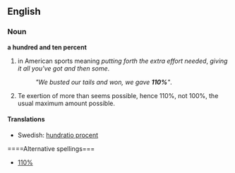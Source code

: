 ==English==
===Noun===
'''a hundred and ten percent'''
#{{slang}} in American sports meaning ''putting forth the extra effort needed'', ''giving it all you've got and then some''.
#:''"We busted our tails and won, we gave '''110%'''"''.
# {{slang}} Te exertion of more than seems possible, hence 110%, not 100%, the usual maximum amount possible.

====Translations====
*Swedish: [[hundratio procent]] {{c}}

====Alternative spellings===
*[[110%]]
